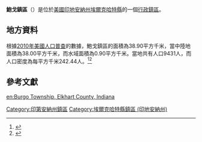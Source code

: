 {{noteTA
|G1=USState
|G2=地名
|G3=Unit
}}
{{Infobox settlement
|official_name            = 鮑戈鎮區
|native_name = Burgo Township
|settlement_type          = [[行政鎮區|行政鎮區]]
|image_skyline            = 
|imagesize                = 
|image_map                = Map highlighting Baugo Township, Elkhart County, Indiana.svg
|mapsize                  = 250px
|pushpin_map  =USA Indiana
|pushpin_label = 鮑戈鎮區
|pushpin_label_position   = top
|pushpin_map_caption      = 鮑戈鎮區在印地安納州的位置
|subdivision_type         = [[世界政區索引|國家]]
|subdivision_type1        = [[美国州份|州份]]
|subdivision_type2        = [[印地安納州行政区划|縣]]
|subdivision_name         = [[美国|美国]]
|subdivision_name1        = [[印地安納州|印地安納州]]
|subdivision_name2        = [[埃爾克哈特縣_(印地安納州)|埃爾克哈特縣]]
|elevation_ft             = 764
|elevation_m              = 233
|timezone                 = [[北美东部時區|北美东部時區]]
|area_total_km2           = 38.90
|area_land_km2            = 38.00
|area_water_km2           = 0.90
|area_total_sq_mi         = 
|area_land_sq_mi          = 
|area_water_sq_mi         = 
|population_as_of         = [[2010年美國人口普查|2010]]
|population_footnotes     = 
|population_total         = 9431
|population_density_km2   = auto
|population_density_sq_mi = auto
|utc_offset               = -5
|coordinates              = {{coord|41|38|36|N|86|01|49|W|type:city_region:US-AL_source:GNS-enwiki|display=inline,title}}
| coor_pinpoint           = 
| coordinates_footnotes   = 
|timezone_DST             = EDT
|utc_offset_DST           = -4
|postal_code_type         = [[美國郵區編號|郵區編號]]
|postal_code              = 
|area_code                = {{link-en|电话区号574|Area code 574|574}}
|blank_name = [[地名信息系统|GNIS ID]]
|blank_info = 453099
}}
'''鮑戈鎮區'''（{{lang-en|Burgo Township}}）是位於[[美國|美國]][[印地安納州|印地安納州]][[埃爾克哈特縣_(印地安納州)|埃爾克哈特縣]]的一個[[行政鎮區|行政鎮區]]。

== 地方資料 ==
根據[[2010年美國人口普查|2010年美國人口普查]]的數據，鮑戈鎮區的面積為38.90平方千米，當中陸地面積為38.00平方千米，而水域面積為0.90平方千米。當地共有人口9431人，而人口密度為每平方千米242.44人。<ref name="GR8">{{cite web|url=http://factfinder2.census.gov|publisher=[[美国人口调查局|美国人口调查局]]|accessdate=2011-05-14|title=American FactFinder|archive-date=2013-09-11|archive-url=https://web.archive.org/web/20130911234518/http://factfinder2.census.gov/|dead-url=no}}</ref><ref>{{cite web|url=https://www.citypopulation.de/en/usa/illinois/admin/|title=USA: Illinois (Counties and Townships) - City Population|access-date=2020-07-13|archive-date=2020-04-22|archive-url=https://web.archive.org/web/20200422090607/https://www.citypopulation.de/en/usa/illinois/admin/|dead-url=no}}</ref>

== 參考文獻 ==
{{reflist}}

{{埃爾克哈特縣 (印地安納州)}}

{{DEFAULTSORT:Burgo Township}}
[[Category:印第安納州鎮區|Category:印第安納州鎮區]]
[[Category:埃爾克哈特縣鎮區_(印地安納州)|Category:埃爾克哈特縣鎮區 (印地安納州)]]

{{Indiana-geo-stub}}
[[en:Burgo_Township,_Elkhart_County,_Indiana|en:Burgo Township, Elkhart County, Indiana]]